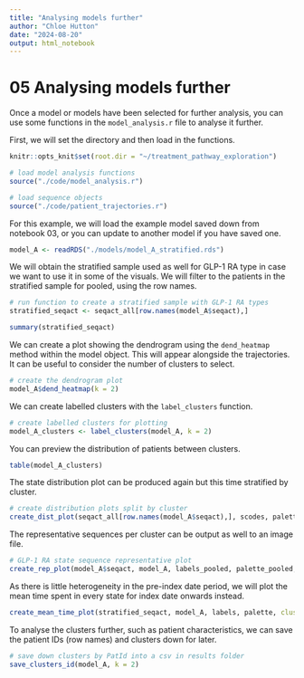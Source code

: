 ```yaml
---
title: "Analysing models further"
author: "Chloe Hutton"
date: "2024-08-20"
output: html_notebook
---
```


# 05 Analysing models further

Once a model or models have been selected for further analysis, you can use some functions in the `model_analysis.r` file to analyse it further.

First, we will set the directory and then load in the functions.

```r
knitr::opts_knit$set(root.dir = "~/treatment_pathway_exploration")
```

```r
# load model analysis functions
source("./code/model_analysis.r")
```

```r
# load sequence objects
source("./code/patient_trajectories.r")
```

For this example, we will load the example model saved down from notebook 03, or you can update to another model if you have saved one.

```r
model_A <- readRDS("./models/model_A_stratified.rds")
```

We will obtain the stratified sample used as well for GLP-1 RA type in case we want to use it in some of the visuals. We will filter to the patients in the stratified sample for pooled, using the row names.

```r
# run function to create a stratified sample with GLP-1 RA types
stratified_seqact <- seqact_all[row.names(model_A$seqact),]

summary(stratified_seqact)
```

We can create a plot showing the dendrogram using the `dend_heatmap` method within the model object.  This will appear alongside the trajectories.  It can be useful to consider the number of clusters to select.

```r
# create the dendrogram plot
model_A$dend_heatmap(k = 2)
```

We can create labelled clusters with the `label_clusters` function.

```r
# create labelled clusters for plotting
model_A_clusters <- label_clusters(model_A, k = 2)
```

You can preview the distribution of patients between clusters.

```r
table(model_A_clusters)
```

The state distribution plot can be produced again but this time stratified by cluster.

```r
# create distribution plots split by cluster
create_dist_plot(seqact_all[row.names(model_A$seqact),], scodes, palette, clusters = model_A_clusters, model_name = model_A$name)
```

The representative sequences per cluster can be output as well to an image file.

```r
# GLP-1 RA state sequence representative plot
create_rep_plot(model_A$seqact, model_A, labels_pooled, palette_pooled, clusters = model_A_clusters)
```

As there is little heterogeneity in the pre-index date period, we will plot the mean time spent in every state for index date onwards instead.

```r
create_mean_time_plot(stratified_seqact, model_A, labels, palette, clusters = model_A_clusters)
```

To analyse the clusters further, such as patient characteristics, we can save the patient IDs (row names) and clusters down for later.

```r
# save down clusters by PatId into a csv in results folder
save_clusters_id(model_A, k = 2)
```
